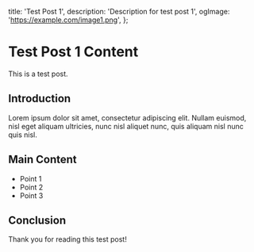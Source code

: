  title: 'Test Post 1',
  description: 'Description for test post 1',
  ogImage: 'https://example.com/image1.png',
};

# Test Post 1 Content

This is a test post.

## Introduction

Lorem ipsum dolor sit amet, consectetur adipiscing elit. Nullam euismod, nisl eget aliquam ultricies, nunc nisl aliquet nunc, quis aliquam nisl nunc quis nisl.

## Main Content

- Point 1
- Point 2
- Point 3

## Conclusion

Thank you for reading this test post!

